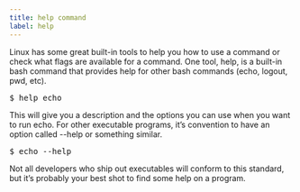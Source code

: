 ```yaml
---
title: help command
label: help
---
```


Linux has some great built-in tools to help you how to use a command or check what flags are available for a command. One tool, help, is a built-in bash command that provides help for other bash commands (echo, logout, pwd, etc).

<pre>$ help echo</pre>

This will give you a description and the options you can use when you want to run echo. For other executable programs, it’s convention to have an option called --help or something similar.

<pre>$ echo --help</pre>

Not all developers who ship out executables will conform to this standard, but it’s probably your best shot to find some help on a program.

